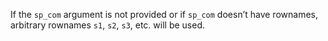 If the `sp_com` argument is not provided or if `sp_com` doesn't have rownames,
arbitrary rownames `s1`, `s2`, `s3`, etc. will be used.

